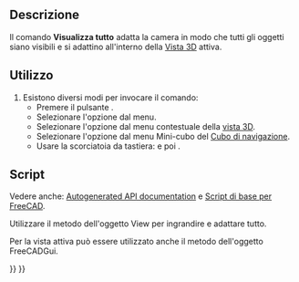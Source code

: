 <languages/>

{{Docnav/it
|[[Std_MainFullscreen/it|Finestra principale a schermo intero]]
|[[Std_ViewFitSelection/it|Visualizza la selezione]]
|[[Std_View_Menu/it|Menu Visualizza]]
|IconL=Std_MainFullscreen.svg
|IconR=Std_ViewFitSelection.svg
|IconC=Freecad.svg
}}

{{GuiCommand/it|Name=Std_ViewFitAll|Name/it=Visualizza tutto|MenuLocation=Visualizza → Viste standard → Visualizza tutto|Workbenches=Tutti|Shortcut={{KEY|V}} {{KEY|F}}|SeeAlso=[[Std_ViewFitSelection/it|Visualizza la selezione]]}}

<span id="Description"></span>
==Descrizione==

Il comando '''Visualizza tutto''' adatta la camera in modo che tutti gli oggetti siano visibili e si adattino all'interno della [[3D_view/it|Vista 3D]] attiva.

<span id="Usage"></span>
==Utilizzo==

# Esistono diversi modi per invocare il comando:
#* Premere il pulsante {{Button|[[Image:Std_ViewFitAll.svg|16px]] Visualizza tutto}}.
#* Selezionare l'opzione {{MenuCommand|Visualizza → Viste standard → [[Image:Std_ViewFitAll.svg|16px]] Visualizza tutto}} dal menu.
#* Selezionare l'opzione {{MenuCommand|[[Image:Std_ViewFitAll.svg|16px]] Visualizza tutto}} dal menu contestuale della [[3D_view/it|vista 3D]].
#* Selezionare l'opzione {{MenuCommand|[[Image:Std_ViewFitAll.svg|16px]] Visualizza tutto}} dal menu Mini-cubo del [[Navigation_Cube/it|Cubo di navigazione]].
#* Usare la scorciatoia da tastiera: {{KEY|V}} e poi {{KEY|F}}.

<span id="Scripting"></span>
==Script==

Vedere anche: [https://freecad.github.io/SourceDoc/ Autogenerated API documentation] e [[FreeCAD_Scripting_Basics/it|Script di base per FreeCAD]].

Utilizzare il metodo {{incode|fitAll}} dell'oggetto View per ingrandire e adattare tutto.

{{Code|code=
import FreeCADGui

view = FreeCADGui.ActiveDocument.ActiveView
view.fitAll()
}}

Per la vista attiva può essere utilizzato anche il metodo {{incode|SendMsgToActiveView}} dell'oggetto FreeCADGui.

{{Code|code=
import FreeCADGui

FreeCADGui.SendMsgToActiveView("ViewFit")
}}


{{Docnav/it
|[[Std_MainFullscreen/it|Finestra principale a schermo intero]]
|[[Std_ViewFitSelection/it|Visualizza la selezione]]
|[[Std_View_Menu/it|Menu Visualizza]]
|IconL=Std_MainFullscreen.svg
|IconR=Std_ViewFitSelection.svg
|IconC=Freecad.svg
}}

{{Std_Base_navi{{#translation:}}}}
{{Userdocnavi{{#translation:}}}}